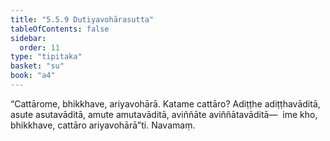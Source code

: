 ```yaml
---
title: "5.5.9 Dutiyavohārasutta"
tableOfContents: false
sidebar:
  order: 11
type: "tipitaka"
basket: "su"
book: "a4"
---
```



<DynamicBreadcrumb />

<Division number="251" book="a4" bookNo="15" page="568">

<Paragraph number="1512" book="a4">
“Cattārome, bhikkhave, ariyavohārā. Katame cattāro? Adiṭṭhe adiṭṭhavāditā, asute asutavāditā, amute amutavāditā, aviññāte aviññātavāditā—  ime kho, bhikkhave, cattāro ariyavohārā”ti.

</Paragraph>
</Division>

<Paragraph number="1513" type="center" book="a4">
Navamaṃ.
</Paragraph>